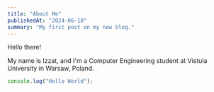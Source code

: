 ```yaml
---
title: "About Me"
publishedAt: "2024-06-18"
summary: "My first post on my new blog."
---
```


Hello there!

My name is Izzat, and I'm a Computer Engineering student at Vistula University in Warsaw, Poland.


```jsx
console.log("Hello World");
```
